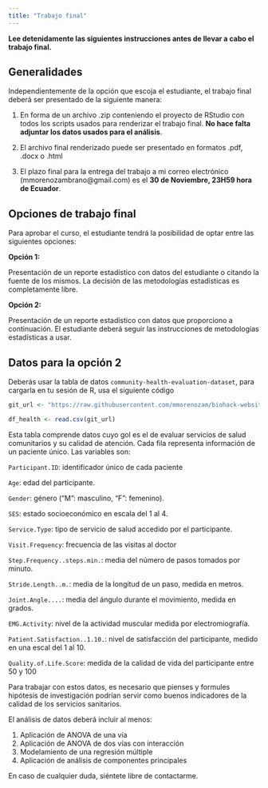 ---
title: "Trabajo final"
---

::: {.callout-important}
**Lee detenidamente las siguientes instrucciones antes de llevar a cabo el trabajo final.**
:::

## Generalidades

Independientemente de la opción que escoja el estudiante, el trabajo final deberá ser presentado de la siguiente manera:

1.    En forma de un archivo .zip conteniendo el proyecto de RStudio con todos los scripts usados para renderizar el trabajo final. **No hace falta adjuntar los datos usados para el análisis**.

2.    El archivo final renderizado puede ser presentado en formatos .pdf, .docx o .html

3.    El plazo final para la entrega del trabajo a mi correo electrónico (mmorenozambrano@gmail.com) es el **30 de Noviembre, 23H59 hora de Ecuador**.


## Opciones de trabajo final

Para aprobar el curso, el estudiante tendrá la posibilidad de optar entre las siguientes opciones:

**Opción 1:**

Presentación de un reporte estadístico con datos del estudiante o citando la fuente de los mismos. La decisión de las metodologías estadísticas es completamente libre.


**Opción 2:**

Presentación de un reporte estadístico con datos que proporciono a continuación. El estudiante deberá seguir las instrucciones de metodologías estadísticas a usar.

## Datos para la opción 2

Deberás usar la tabla de datos `community-health-evaluation-dataset`, para cargarla en tu sesión de R, usa el siguiente código

```{r, echo=T, eval=F}
git_url <- "https://raw.githubusercontent.com/mmorenozam/biohack-website/refs/heads/main/data/community_health_evaluation_dataset.csv"

df_health <- read.csv(git_url)
```

Esta tabla comprende datos cuyo gol es el de evaluar servicios de salud comunitarios y su calidad de atención. Cada fila representa información de un paciente único. Las variables son:

`Participant.ID`: identificador único de cada paciente

`Age`: edad del participante.

`Gender`: género ("M": masculino, "F": femenino).

`SES`: estado socioeconómico en escala del 1 al 4.

`Service.Type`: tipo de servicio de salud accedido por el participante.

`Visit.Frequency`: frecuencia de las visitas al doctor

`Step.Frequency..steps.min.`: media del número de pasos tomados por minuto.

`Stride.Length..m.`: media de la longitud de un paso, medida en metros.

`Joint.Angle....`: media del ángulo durante el movimiento, medida en grados.

`EMG.Activity`: nivel de la actividad muscular medida por electromiografía.

`Patient.Satisfaction..1.10.`: nivel de satisfacción del participante, medido en una escal del 1 al 10.

`Quality.of.Life.Score`: medida de la calidad de vida del participante entre 50 y 100

Para trabajar con estos datos, es necesario que pienses y formules hipótesis de investigación podrían servir como buenos indicadores de la calidad de los servicios sanitarios. 

El análisis de datos deberá incluir al menos:

1.    Aplicación de ANOVA de una vía
2.    Aplicación de ANOVA de dos vías con interacción
3.    Modelamiento de una regresión múltiple
4.    Aplicación de análisis de componentes principales

En caso de cualquier duda, siéntete libre de contactarme.
